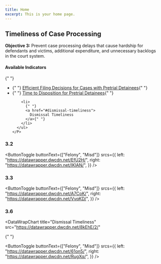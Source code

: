 ```yaml
---
title: Home
excerpt: This is your home page.
---
```



<Section py="2|4|8|10">
<Container>
  <Grid col="1|2" gap="4|8|12" alignItems="center">
    <Flexbox
      flexDirection="column"
      alignItems="center|flex-start"
      textAlign="center|left"
    >
      <H2 m="0" fontWeight="extrabold" lineHeight="tight">
        Timeliness of Case Processing
      </H2>
      <P fontSize="xl|2xl" mt="2">
        <strong>Objective 3: </strong>Prevent case processing delays that cause hardship for defendants and victims, additional expenditure, and unnecessary backlogs in the court system.
      </P>
    </Flexbox>
    <P>
      <H4 m="0">Available Indicators </H4>{" "}
      <ul>
        <li>
          {" "}
          <a href="#efficient-filing-decisions"> Efficient Filing Decisions for Cases with Pretrial Detainees</a>{" "}
        </li>
                <li>
          {" "}
          <a href="#time-dispo-pretrial"> Time to Disposition for Pretrial Detainees</a>{" "}
        </li>
 
        <li>
          {" "}
          <a href="#dismissal-timeliness">
            Dismissal Timeliness
          </a>{" "}
        </li>
      </ul>
    </P>
  </Grid>
</Container>


</Section>


<Container>


<Section maxWidth="750px">


### 3.2

<DataWrapChart
  title="Efficient Filing Decisions for Cases with Pretrial Detainees"
  src="https://datawrapper.dwcdn.net/F2TPN/6/"
/>

<a name="efficient-filing-decisions"> </a>

<ButtonToggle
  buttonText={["Felony", "Misd"]}
  srcs={{
    left: "https://datawrapper.dwcdn.net/EfU2H/",
    right: "https://datawrapper.dwcdn.net/IKlAN/",
  }}
/>

### 3.3

<DataWrapChart
  title="Time to Disposition for Pretrial Detainees"
  src="https://datawrapper.dwcdn.net/0mFqH/6/"
/>

<a name="time-dispo-pretrial"> </a>

<ButtonToggle
  buttonText={["Felony", "Misd"]}
  srcs={{
    left: "https://datawrapper.dwcdn.net/A7CoK/",
    right: "https://datawrapper.dwcdn.net/VvqKD/",
  }}
/>

### 3.6

<DataWrapChart
  title="Dismissal Timeliness"
  src="https://datawrapper.dwcdn.net/8kEhE/2/"
>
  {" "}
</DataWrapChart>

<a name="dismissal-timeliness"> </a>

<ButtonToggle
  buttonText={["Felony", "Misd"]}
  srcs={{
    left: "https://datawrapper.dwcdn.net/61on5/",
    right: "https://datawrapper.dwcdn.net/RugXq/",
  }}
/>

</Section>


</Container>

